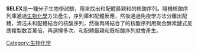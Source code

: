 {{多個問題|
{{Orphan|time=2016-12-17T13:42:15+00:00}}
{{unreferenced|time=2016-10-01T17:30:09+00:00}}
{{original research|time=2016-10-01T22:51:03+00:00}}
}}
'''SELEX'''是一種分子生物學試驗，用来找出和配體最親和的核酸序列。隨機核酸序列庫通過[[生物化学|生物化學]]方法產生，序列庫和配體反應，然後通過免疫學方法分離出配體，清洁未和配體結合的核酸序列，然後再將結合了的核酸序列用聚合酵素鏈式反應複製数百萬倍，再選擇多次，和配體最親和既核酸序列就會產生。
[[Category:生物化学|Category:生物化学]]
{{遗传学小作品}}